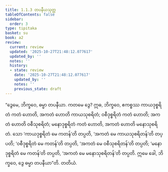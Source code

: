```yaml
---
title: 1.1.3 တပနီယသုတ္တ
tableOfContents: false
sidebar:
  order: 3
type: tipitaka
basket: su
book: a2
review:
  current: review
  updated: '2025-10-27T21:48:12.077617'
  updated_by: ''
  notes: ''
  history:
  - state: review
    date: '2025-10-27T21:48:12.077617'
    updated_by: ''
    notes: ''
    previous_state: draft
---
```



<ReviewStatus review={frontmatter.review} showDetails={true} />

<HypothesisAnnotation frontmatter={frontmatter} />

<DynamicBreadcrumb />

<Division number="3" book="a2" e="ch" v="15" p="51">

<Paragraph number="10" book="a2">
“ဒွေမေ, ဘိက္ခဝေ, ဓမ္မာ တပနီယာ. ကတမေ ဒွေ? ဣဓ, ဘိက္ခဝေ, ဧကစ္စဿ ကာယဒုစ္စရိတံ ကတံ ဟောတိ, အကတံ ဟောတိ ကာယသုစရိတံ; ဝစီဒုစ္စရိတံ ကတံ ဟောတိ; အကတံ ဟောတိ ဝစီသုစရိတံ; မနောဒုစ္စရိတံ ကတံ ဟောတိ, အကတံ ဟောတိ မနောသုစရိတံ. သော ‘ကာယဒုစ္စရိတံ မေ ကတန်’တိ တပ္ပတိ, ‘အကတံ မေ ကာယသုစရိတန်’တိ တပ္ပတိ; ‘ဝစီဒုစ္စရိတံ မေ ကတန်’တိ တပ္ပတိ, ‘အကတံ မေ ဝစီသုစရိတန်’တိ တပ္ပတိ; ‘မနောဒုစ္စရိတံ မေ ကတန်’တိ တပ္ပတိ, ‘အကတံ မေ မနောသုစရိတန်’တိ တပ္ပတိ. ဣမေ ခေါ, ဘိက္ခဝေ, ဒွေ ဓမ္မာ တပနီယာ”တိ.

</Paragraph>
</Division>

<Paragraph number="11" type="center" book="a2">
တတိယံ.
</Paragraph>